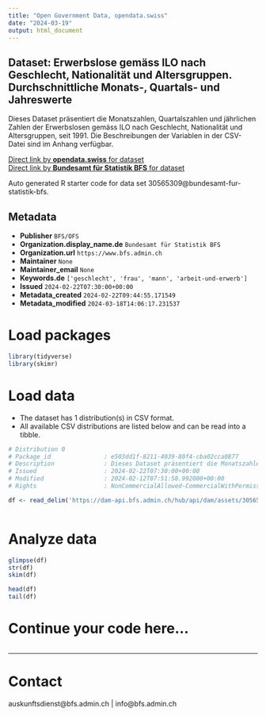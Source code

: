 ```yaml
---
title: "Open Government Data, opendata.swiss"
date: "2024-03-19"
output: html_document
---
```


## Dataset: Erwerbslose gemäss ILO nach Geschlecht, Nationalität und Altersgruppen. Durchschnittliche Monats-, Quartals- und Jahreswerte

Dieses Dataset präsentiert die Monatszahlen, Quartalszahlen und jährlichen Zahlen der Erwerbslosen gemäss ILO nach Geschlecht, Nationalität und Altersgruppen, seit 1991. Die Beschreibungen der Variablen in der CSV-Datei sind im Anhang verfügbar.

[Direct link by **opendata.swiss** for dataset](https://opendata.swiss/de/dataset/erwerbslose-gemass-ilo-nach-geschlecht-nationalitat-und-altersgruppen-durchschnittliche-monats-)<br>
[Direct link by **Bundesamt für Statistik BFS** for dataset](https://www.bfs.admin.ch/asset/de/ts-x-03.03.01.01a)

Auto generated R starter code for data set 30565309@bundesamt-fur-statistik-bfs.

## Metadata

- **Publisher** `BFS/OFS`
- **Organization.display_name.de** `Bundesamt für Statistik BFS`
- **Organization.url** `https://www.bfs.admin.ch`
- **Maintainer** `None`
- **Maintainer_email** `None`
- **Keywords.de** `['geschlecht', 'frau', 'mann', 'arbeit-und-erwerb']`
- **Issued** `2024-02-22T07:30:00+00:00`
- **Metadata_created** `2024-02-22T09:44:55.171549`
- **Metadata_modified** `2024-03-18T14:06:17.231537`


# Load packages

```r

library(tidyverse)
library(skimr)

```

# Load data

-   The dataset has 1 distribution(s) in CSV format.
-   All available CSV distributions are listed below and can be read into a tibble.

```r

# Distribution 0
# Package_id               : e503dd1f-8211-4039-80f4-cba02cca0877
# Description              : Dieses Dataset präsentiert die Monatszahlen, Quartalszahlen und jährlichen Zahlen der Erwerbslosen gemäss ILO nach Geschlecht, Nationalität und Altersgruppen, seit 1991. Die Beschreibungen der Variablen in der CSV-Datei sind im Anhang verfügbar.
# Issued                   : 2024-02-22T07:30:00+00:00
# Modified                 : 2024-02-12T07:51:58.992000+00:00
# Rights                   : NonCommercialAllowed-CommercialWithPermission-ReferenceRequired

df <- read_delim('https://dam-api.bfs.admin.ch/hub/api/dam/assets/30565318/master')



```

# Analyze data

```r

glimpse(df)
str(df)
skim(df)

head(df)
tail(df)

```

# Continue your code here...

```r

```

------------------------------------------------------------------------

# Contact

auskunftsdienst@bfs.admin.ch | info@bfs.admin.ch
